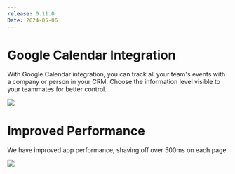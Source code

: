```yaml
---
release: 0.11.0
Date: 2024-05-06
---
```


# Google Calendar Integration

With Google Calendar integration, you can track all your team's events with a company or person in your CRM. Choose the information level visible to your teammates for better control.

![](/images/releases/0.11/0.11-calendar.png)

# Improved Performance

We have improved app performance, shaving off over 500ms on each page.

![](/images/releases/0.11/0.11-speed.png)